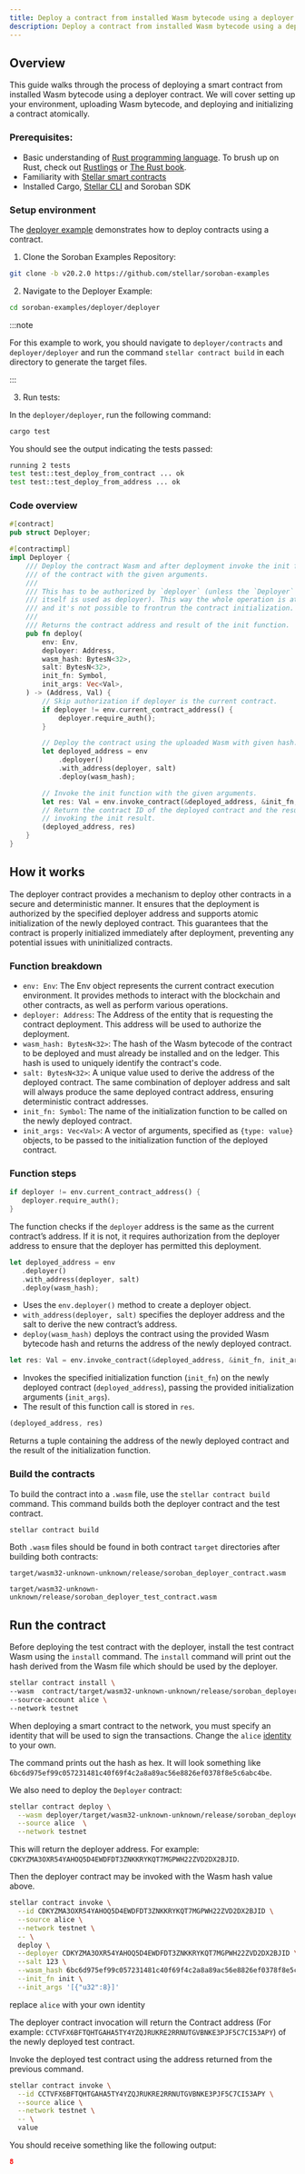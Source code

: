 ```yaml
---
title: Deploy a contract from installed Wasm bytecode using a deployer contract
description: Deploy a contract from installed Wasm bytecode using a deployer contract
---
```


<head>
  <title>
    {`Deploy a contract from installed Wasm bytecode using a deployer contract`}
  </title>
  <meta charSet="utf-8" />
  <meta
    property="og:title"
    content="Deploy a contract from installed Wasm bytecode using a deployer contract"
  />
  <meta
    property="og:description"
    content="Deploy a contract from installed Wasm bytecode using a deployer contract"
  />
</head>

## Overview

This guide walks through the process of deploying a smart contract from installed Wasm bytecode using a deployer contract. We will cover setting up your environment, uploading Wasm bytecode, and deploying and initializing a contract atomically.

### Prerequisites:

- Basic understanding of [Rust programming language](https://www.rust-lang.org/). To brush up on Rust, check out [Rustlings](https://github.com/rust-lang/rustlings) or [The Rust book](https://doc.rust-lang.org/book/).
- Familiarity with [Stellar smart contracts](../../smart-contracts/getting-started/hello-world.mdx)
- Installed Cargo, [Stellar CLI](../../smart-contracts/getting-started/setup.mdx#install-the-stellar-cli) and Soroban SDK

### Setup environment

The [deployer example](https://github.com/stellar/soroban-examples/tree/v22.0.1/deployer) demonstrates how to deploy contracts using a contract.

1. Clone the Soroban Examples Repository:

```bash
git clone -b v20.2.0 https://github.com/stellar/soroban-examples
```

2. Navigate to the Deployer Example:

```bash
cd soroban-examples/deployer/deployer
```

:::note

For this example to work, you should navigate to `deployer/contracts` and `deployer/deployer` and run the command `stellar contract build` in each directory to generate the target files.

:::

3. Run tests:

In the `deployer/deployer`, run the following command:

```bash
cargo test
```

You should see the output indicating the tests passed:

```bash
running 2 tests
test test::test_deploy_from_contract ... ok
test test::test_deploy_from_address ... ok
```

### Code overview

```rust title="deployer/deployer/src/lib.rs"
#[contract]
pub struct Deployer;

#[contractimpl]
impl Deployer {
    /// Deploy the contract Wasm and after deployment invoke the init function
    /// of the contract with the given arguments.
    ///
    /// This has to be authorized by `deployer` (unless the `Deployer` instance
    /// itself is used as deployer). This way the whole operation is atomic
    /// and it's not possible to frontrun the contract initialization.
    ///
    /// Returns the contract address and result of the init function.
    pub fn deploy(
        env: Env,
        deployer: Address,
        wasm_hash: BytesN<32>,
        salt: BytesN<32>,
        init_fn: Symbol,
        init_args: Vec<Val>,
    ) -> (Address, Val) {
        // Skip authorization if deployer is the current contract.
        if deployer != env.current_contract_address() {
            deployer.require_auth();
        }

        // Deploy the contract using the uploaded Wasm with given hash.
        let deployed_address = env
            .deployer()
            .with_address(deployer, salt)
            .deploy(wasm_hash);

        // Invoke the init function with the given arguments.
        let res: Val = env.invoke_contract(&deployed_address, &init_fn, init_args);
        // Return the contract ID of the deployed contract and the result of
        // invoking the init result.
        (deployed_address, res)
    }
}
```

## How it works

The deployer contract provides a mechanism to deploy other contracts in a secure and deterministic manner. It ensures that the deployment is authorized by the specified deployer address and supports atomic initialization of the newly deployed contract. This guarantees that the contract is properly initialized immediately after deployment, preventing any potential issues with uninitialized contracts.

### Function breakdown

- `env: Env`: The Env object represents the current contract execution environment. It provides methods to interact with the blockchain and other contracts, as well as perform various operations.
- `deployer: Address`: The Address of the entity that is requesting the contract deployment. This address will be used to authorize the deployment.
- `wasm_hash: BytesN<32>`: The hash of the Wasm bytecode of the contract to be deployed and must already be installed and on the ledger. This hash is used to uniquely identify the contract's code.
- `salt: BytesN<32>`: A unique value used to derive the address of the deployed contract. The same combination of deployer address and salt will always produce the same deployed contract address, ensuring deterministic contract addresses.
- `init_fn: Symbol`: The name of the initialization function to be called on the newly deployed contract.
- `init_args: Vec<Val>`: A vector of arguments, specified as `{type: value}` objects, to be passed to the initialization function of the deployed contract.

### Function steps

```rust
if deployer != env.current_contract_address() {
   deployer.require_auth();
}
```

The function checks if the `deployer` address is the same as the current contract’s address. If it is not, it requires authorization from the deployer address to ensure that the deployer has permitted this deployment.

```rust
let deployed_address = env
   .deployer()
   .with_address(deployer, salt)
   .deploy(wasm_hash);
```

- Uses the `env.deployer()` method to create a deployer object.
- `with_address(deployer, salt)` specifies the deployer address and the salt to derive the new contract’s address.
- `deploy(wasm_hash)` deploys the contract using the provided Wasm bytecode hash and returns the address of the newly deployed contract.

```rust
let res: Val = env.invoke_contract(&deployed_address, &init_fn, init_args);
```

- Invokes the specified initialization function (`init_fn`) on the newly deployed contract (`deployed_address`), passing the provided initialization arguments (`init_args`).
- The result of this function call is stored in `res`.

```rust
(deployed_address, res)
```

Returns a tuple containing the address of the newly deployed contract and the result of the initialization function.

### Build the contracts

To build the contract into a `.wasm` file, use the `stellar contract build` command. This command builds both the deployer contract and the test contract.

```sh
stellar contract build
```

Both `.wasm` files should be found in both contract `target` directories after building both contracts:

```
target/wasm32-unknown-unknown/release/soroban_deployer_contract.wasm
```

```
target/wasm32-unknown-unknown/release/soroban_deployer_test_contract.wasm
```

## Run the contract

Before deploying the test contract with the deployer, install the test contract Wasm using the `install` command. The `install` command will print out the hash derived from the Wasm file which should be used by the deployer.

```sh
stellar contract install \
--wasm  contract/target/wasm32-unknown-unknown/release/soroban_deployer_test_contract.wasm \
--source-account alice \
--network testnet
```

When deploying a smart contract to the network, you must specify an identity that will be used to sign the transactions. Change the `alice` [identity] to your own.

[identity]: ../../smart-contracts/getting-started/setup.mdx#configure-an-identity

The command prints out the hash as hex. It will look something like `6bc6d975ef99c057231481c40f69f4c2a8a89ac56e8826ef0378f8e5c6abc4be`.

We also need to deploy the `Deployer` contract:

```sh
stellar contract deploy \
  --wasm deployer/target/wasm32-unknown-unknown/release/soroban_deployer_contract.wasm \
  --source alice  \
  --network testnet
```

This will return the deployer address. For example: `CDKYZMA3OXR54YAHOQ5D4EWDFDT3ZNKKRYKQT7MGPWH22ZVD2DX2BJID`.

Then the deployer contract may be invoked with the Wasm hash value above.

```sh
stellar contract invoke \
  --id CDKYZMA3OXR54YAHOQ5D4EWDFDT3ZNKKRYKQT7MGPWH22ZVD2DX2BJID \
  --source alice \
  --network testnet \
  -- \
  deploy \
  --deployer CDKYZMA3OXR54YAHOQ5D4EWDFDT3ZNKKRYKQT7MGPWH22ZVD2DX2BJID \
  --salt 123 \
  --wasm_hash 6bc6d975ef99c057231481c40f69f4c2a8a89ac56e8826ef0378f8e5c6abc4be \
  --init_fn init \
  --init_args '[{"u32":8}]'
```

replace `alice` with your own identity

The deployer contract invocation will return the Contract address (For example: `CCTVFX6BFTQHTGAHA5TY4YZQJRUKRE2RRNUTGVBNKE3PJF5C7CI53APY`) of the newly deployed test contract.

Invoke the deployed test contract using the address returned from the previous command.

```sh
stellar contract invoke \
  --id CCTVFX6BFTQHTGAHA5TY4YZQJRUKRE2RRNUTGVBNKE3PJF5C7CI53APY \
  --source alice \
  --network testnet \
  -- \
  value
```

You should receive something like the following output:

```json
8
```
